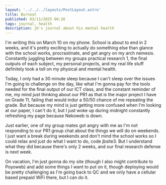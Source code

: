 ---
layout: '../../../layouts/PostLayout.astro'
title: Burnout
published: 03/11/2025 06:26
tags: journal, health
description: jb's journal about his mental health 
---

I'm writing this on March 10 on my phone. School is about to end in 2 weeks, and it's pretty exciting to actually do something else than glance with the school works, procrastinate, and get angry on my arch nemesis. Constantly juggling between my groups practical research 1, the final outputs of each subject, my personal projects, and my real life stuff definitely took a toll on my physical and mental health.

Today, I only had a 30 minute sleep because I can't sleep over the issues I'm going to challenge on the day, like what I'm gonna pay for the tools needed for the final output of our ICT class, and the constant reminder of me, my mind just thinking about our PR1 as that is the major project I have on Grade 11, failing that would indur a 50/50 chance of me repeating the grade. But because my mind is just getting more confused when I'm looking at our paper, I can't do it, but I just woke up during midnight constantly refreshing my page because Nekoweb is down.

Just earlier, one of my group mates got angry with me as I'm not responding to our PR1 group chat about the things we will do on weekends. I just want a break during weekends and don't mind the school works so I could relax and just do what I want to do, code jbsite3. But I understand what they did because there's only 2 weeks, and our final research defense is next week.

On vacation, I'm just gonna do my site (though I also might contribute to Poyoweb) and add some things I want to put on it, though deploying would be pretty challenging as I'm going back to QC and we only have a cellular based prepaid WiFi there, but I can do it.